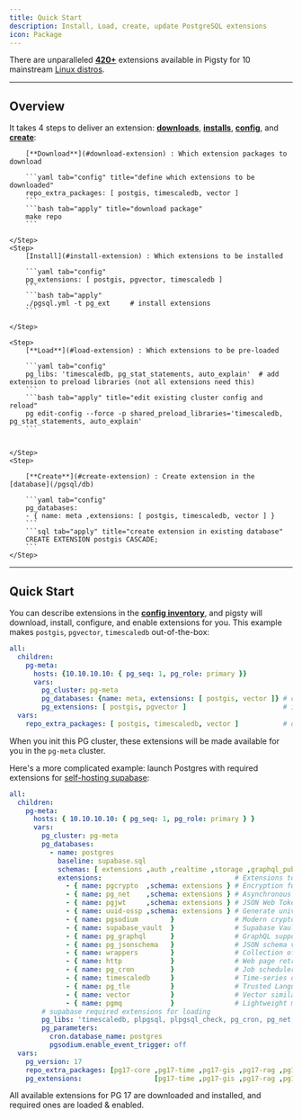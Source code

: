 ```yaml
---
title: Quick Start
description: Install, Load, create, update PostgreSQL extensions
icon: Package
---
```



There are unparalleled [**420+**](/pgsql/extension) extensions available in Pigsty for 10 mainstream [Linux distros](/prepare/linux).

--------

## Overview

It takes 4 steps to deliver an extension: [**downloads**](/pgsql/extension/download), [**installs**](/pgsql/extension/install), [**config**](/pgsql/extension/config), and [**create**](/pgsql/extension/create):

<Steps>
    <Step>

        [**Download**](#download-extension) : Which extension packages to download

        ```yaml tab="config" title="define which extensions to be downloaded"
        repo_extra_packages: [ postgis, timescaledb, vector ]
        ```
        ```bash tab="apply" title="download package"
        make repo
        ```

    </Step>
    <Step>
        [Install](#install-extension) : Which extensions to be installed

        ```yaml tab="config"
        pg_extensions: [ postgis, pgvector, timescaledb ]
        ```
        ```bash tab="apply"
        ./pgsql.yml -t pg_ext     # install extensions
        ```

    </Step>

    <Step>
        [**Load**](#load-extension) : Which extensions to be pre-loaded

        ```yaml tab="config"
        pg_libs: 'timescaledb, pg_stat_statements, auto_explain'  # add extension to preload libraries (not all extensions need this)
        ```
        ```bash tab="apply" title="edit existing cluster config and reload"
        pg edit-config --force -p shared_preload_libraries='timescaledb, pg_stat_statements, auto_explain'
        ```


    </Step>
    <Step>

        [**Create**](#create-extension) : Create extension in the [database](/pgsql/db)

        ```yaml tab="config"
        pg_databases:
        - { name: meta ,extensions: [ postgis, timescaledb, vector ] }
        ```
        ```sql tab="apply" title="create extension in existing database"
        CREATE EXTENSION postgis CASCADE;
        ```
    </Step>


</Steps>

--------

## Quick Start

You can describe extensions in the [**config inventory**](/config/inventory), and pigsty will
download, install, configure, and enable extensions for you.
This example makes `postgis`, `pgvector`, `timescaledb` out-of-the-box:

```yaml
all:
  children:
    pg-meta:
      hosts: {10.10.10.10: { pg_seq: 1, pg_role: primary }}
      vars:
        pg_cluster: pg-meta
        pg_databases: {name: meta, extensions: [ postgis, vector ]} # create (in database)
        pg_extensions: [ postgis, pgvector ]                        # install (in cluster)
  vars:
    repo_extra_packages: [ postgis, timescaledb, vector ]           # download  (globally)
```

When you init this PG cluster, these extensions will be made available for you in the `pg-meta` cluster.


Here's a more complicated example: launch Postgres with required extensions for [self-hosting supabase](/app/supabase):

```yaml
all:
  children:
    pg-meta:
      hosts: { 10.10.10.10: { pg_seq: 1, pg_role: primary } }
      vars:
        pg_cluster: pg-meta
        pg_databases:
          - name: postgres
            baseline: supabase.sql
            schemas: [ extensions ,auth ,realtime ,storage ,graphql_public ,supabase_functions ,_analytics ,_realtime ]
            extensions:                                 # Extensions to enable in the postgres database
              - { name: pgcrypto  ,schema: extensions } # Encryption functions
              - { name: pg_net    ,schema: extensions } # Asynchronous HTTP
              - { name: pgjwt     ,schema: extensions } # JSON Web Token API for PostgreSQL
              - { name: uuid-ossp ,schema: extensions } # Generate universally unique identifiers (UUIDs)
              - { name: pgsodium        }               # Modern cryptography for PostgreSQL
              - { name: supabase_vault  }               # Supabase Vault extension
              - { name: pg_graphql      }               # GraphQL support
              - { name: pg_jsonschema   }               # JSON schema validation
              - { name: wrappers        }               # Collection of foreign data wrappers
              - { name: http            }               # Web page retrieval within the database
              - { name: pg_cron         }               # Job scheduler for PostgreSQL
              - { name: timescaledb     }               # Time-series data support
              - { name: pg_tle          }               # Trusted Language Extensions for PostgreSQL
              - { name: vector          }               # Vector similarity search
              - { name: pgmq            }               # Lightweight message queue
        # supabase required extensions for loading
        pg_libs: 'timescaledb, plpgsql, plpgsql_check, pg_cron, pg_net, pg_stat_statements, auto_explain, pg_tle, plan_filter'
        pg_parameters:
          cron.database_name: postgres
          pgsodium.enable_event_trigger: off
  vars:
    pg_version: 17
    repo_extra_packages: [pg17-core ,pg17-time ,pg17-gis ,pg17-rag ,pg17-fts ,pg17-olap ,pg17-feat ,pg17-lang ,pg17-type ,pg17-util ,pg17-func ,pg17-admin ,pg17-stat ,pg17-sec ,pg17-fdw ,pg17-sim ,pg17-etl ]
    pg_extensions:                  [pg17-time ,pg17-gis ,pg17-rag ,pg17-fts ,pg17-feat ,pg17-lang ,pg17-type ,pg17-util ,pg17-func ,pg17-admin ,pg17-stat ,pg17-sec ,pg17-fdw ,pg17-sim ,pg17-etl ] #,pg17-olap]
```

All available extensions for PG 17 are downloaded and installed, and required ones are loaded & enabled.
